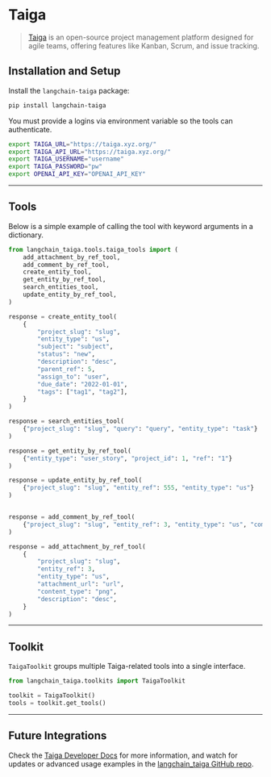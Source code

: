 # Taiga

> [Taiga](https://docs.taiga.io/) is an open-source project management platform designed for agile teams, offering features like Kanban, Scrum, and issue tracking.

## Installation and Setup

Install the `langchain-taiga` package:

```bash
pip install langchain-taiga
```

You must provide a logins via environment variable so the tools can authenticate.

```bash
export TAIGA_URL="https://taiga.xyz.org/"
export TAIGA_API_URL="https://taiga.xyz.org/"
export TAIGA_USERNAME="username"
export TAIGA_PASSWORD="pw"
export OPENAI_API_KEY="OPENAI_API_KEY"
```


---

## Tools

Below is a simple example of calling the tool with keyword arguments in a dictionary.

```python
from langchain_taiga.tools.taiga_tools import (
    add_attachment_by_ref_tool,
    add_comment_by_ref_tool,
    create_entity_tool,
    get_entity_by_ref_tool,
    search_entities_tool,
    update_entity_by_ref_tool,
)

response = create_entity_tool(
    {
        "project_slug": "slug",
        "entity_type": "us",
        "subject": "subject",
        "status": "new",
        "description": "desc",
        "parent_ref": 5,
        "assign_to": "user",
        "due_date": "2022-01-01",
        "tags": ["tag1", "tag2"],
    }
)

response = search_entities_tool(
    {"project_slug": "slug", "query": "query", "entity_type": "task"}
)

response = get_entity_by_ref_tool(
    {"entity_type": "user_story", "project_id": 1, "ref": "1"}
)

response = update_entity_by_ref_tool(
    {"project_slug": "slug", "entity_ref": 555, "entity_type": "us"}
)


response = add_comment_by_ref_tool(
    {"project_slug": "slug", "entity_ref": 3, "entity_type": "us", "comment": "new"}
)

response = add_attachment_by_ref_tool(
    {
        "project_slug": "slug",
        "entity_ref": 3,
        "entity_type": "us",
        "attachment_url": "url",
        "content_type": "png",
        "description": "desc",
    }
)
```

---

## Toolkit

`TaigaToolkit` groups multiple Taiga-related tools into a single interface.

```python
from langchain_taiga.toolkits import TaigaToolkit

toolkit = TaigaToolkit()
tools = toolkit.get_tools()

```

---

## Future Integrations


Check the [Taiga Developer Docs](https://docs.taiga.io/) for more information, and watch for updates or advanced usage examples in the [langchain_taiga GitHub repo](https://github.com/Shikenso-Analytics/langchain-taiga).